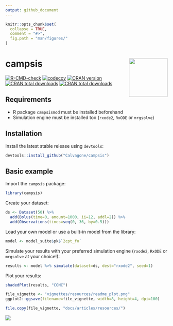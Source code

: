 ```yaml
---
output: github_document
---
```


```r
knitr::opts_chunk$set(
  collapse = TRUE,
  comment = "#>",
  fig.path = "man/figures/"
)
```

# campsis <img src='man/figures/logo.png' align="right" alt="" width="120" />

<!-- badges: start -->
[![R-CMD-check](https://github.com/Calvagone/campsis/workflows/R-CMD-check/badge.svg)](https://github.com/Calvagone/campsis/actions)
[![codecov](https://codecov.io/gh/Calvagone/campsis/branch/main/graph/badge.svg?token=C629TACTSU)](https://app.codecov.io/gh/Calvagone/campsis)
[![CRAN version](http://www.r-pkg.org/badges/version/campsis)](https://cran.r-project.org/package=campsis)
[![CRAN total downloads](https://cranlogs.r-pkg.org/badges/grand-total/campsis)](https://cran.r-project.org/package=campsis)
[![CRAN total downloads](https://cranlogs.r-pkg.org/badges/campsis)](https://cran.r-project.org/package=campsis)
<!-- badges: end -->

## Requirements

* R package `campsismod` must be installed beforehand
* Simulation engine must be installed too (`rxode2`, `RxODE` or `mrgsolve`)

## Installation
Install the latest stable release using `devtools`:
  
```r
devtools::install_github("Calvagone/campsis")
```

## Basic example

Import the `campsis` package:

```r
library(campsis)
```

Create your dataset:

```r
ds <- Dataset(50) %>%
  add(Bolus(time=0, amount=1000, ii=12, addl=2)) %>%
  add(Observations(times=seq(0, 36, by=0.5)))
```

Load your own model or use a built-in model from the library:

```r
model <- model_suite$pk$`2cpt_fo`
```

Simulate your results with your preferred simulation engine (`rxode2`, `RxODE` or `mrgsolve` at your choice!):

```r
results <- model %>% simulate(dataset=ds, dest="rxode2", seed=1)
```

Plot your results:

```r
shadedPlot(results, "CONC")
```

```r
file_vignette <- "vignettes/resources/readme_plot.png"
ggplot2::ggsave(filename=file_vignette, width=8, height=4, dpi=100)
```

```r
file.copy(file_vignette, "docs/articles/resources/")
```

![](vignettes/resources/readme_plot.png)